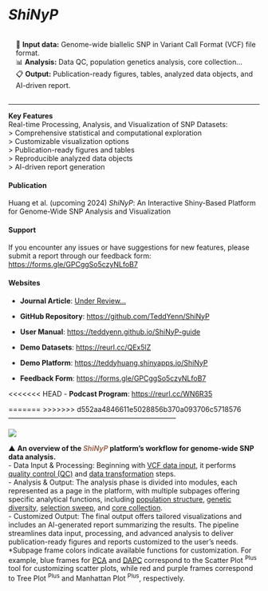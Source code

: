 # *ShiNyP* {#sec-shinyp}

::: {.highlighted-text style="padding-top: 15px; padding-bottom: 15px; padding-left: 15px"}
| 📄 **Input data:** Genome-wide biallelic SNP in Variant Call Format (VCF) file format.
| 📊 **Analysis:** Data QC, population genetics analysis, core collection…
| 📋 **Output:** Publication-ready figures, tables, analyzed data objects, and AI-driven report.
:::

------------------------------------------------------------------------

| **Key Features**
| Real-time Processing, Analysis, and Visualization of SNP Datasets:
| \> Comprehensive statistical and computational exploration
| \> Customizable visualization options
| \> Publication-ready figures and tables
| \> Reproducible analyzed data objects
| \> AI-driven report generation

#### Publication {.unnumbered}

Huang et al. (upcoming 2024) *ShiNyP*: An Interactive Shiny-Based Platform for Genome-Wide SNP Analysis and Visualization

#### Support {.unnumbered}

If you encounter any issues or have suggestions for new features, please submit a report through our feedback form: <a href="https://forms.gle/GPCggSo5czyNLfoB7" target="_blank">https://forms.gle/GPCggSo5czyNLfoB7</a>

#### Websites {.unnumbered}

-   **Journal Article**: <a href="https://www.example.com" target="_blank">Under Review...</a>

-   **GitHub Repository**: <a href="https://github.com/TeddYenn/ShiNyP" target="_blank">https://github.com/TeddYenn/ShiNyP</a>

-   **User Manual**: <a href="https://github.com/TeddYenn/ShiNyP" target="_blank">https://teddyenn.github.io/ShiNyP-guide</a>

-   **Demo Datasets**: <a href="https://reurl.cc/QEx5lZ" target="_blank">https://reurl.cc/QEx5lZ</a>

-   **Demo Platform**: <a href="https://teddyhuang.shinyapps.io/ShiNyP/" target="_blank">https://teddyhuang.shinyapps.io/ShiNyP</a>

-   **Feedback Form**: <a href="https://forms.gle/GPCggSo5czyNLfoB7" target="_blank">https://forms.gle/GPCggSo5czyNLfoB7</a>

<<<<<<< HEAD
-   **Podcast Program**: <a href="https://notebooklm.google.com/notebook/a952a309-6372-428d-90af-71593d784dd1/audio"target="_blank">https://reurl.cc/WN6R35</a>

=======
>>>>>>> d552aa4846611e5028856b370a093706c5718576
------------------------------------------------------------------------

![](images/Fig.%201-02.jpg)

| ▲ **An overview of the [*ShiNyP*]{style="color: #9D6853;"} platform's workflow for genome-wide SNP data analysis.**
| - Data Input & Processing: Beginning with <a href="https://teddyenn.github.io/ShiNyP-guide/sec-data-input.html" target="_blank">VCF data input</a>, it performs <a href="https://teddyenn.github.io/ShiNyP-guide/sec-data-qc.html" target="_blank">quality control (QC)</a> and <a href="https://teddyenn.github.io/ShiNyP-guide/sec-data-conversion.html" target="_blank">data transformation</a> steps.
| - Analysis & Output: The analysis phase is divided into modules, each represented as a page in the platform, with multiple subpages offering specific analytical functions, including <a href="https://teddyenn.github.io/ShiNyP-guide/sec-population-structure.html" target="_blank">population structure</a>, <a href="https://teddyenn.github.io/ShiNyP-guide/sec-genetic-diversity.html" target="_blank">genetic diversity</a>, <a href="https://teddyenn.github.io/ShiNyP-guide/sec-selection-sweep.html" target="_blank">selection sweep</a>, and <a href="https://teddyenn.github.io/ShiNyP-guide/sec-core-collection.html" target="_blank">core collection</a>.
| - Customized Output: The final output offers tailored visualizations and includes an AI-generated report summarizing the results. The pipeline streamlines data input, processing, and advanced analysis to deliver publication-ready figures and reports customized to the user’s needs.
| \*Subpage frame colors indicate available functions for customization. For example, blue frames for [PCA]{.underline} and [DAPC]{.underline} correspond to the Scatter Plot ^Plus^ tool for customizing scatter plots, while red and purple frames correspond to Tree Plot ^Plus^ and Manhattan Plot ^Plus^, respectively.
